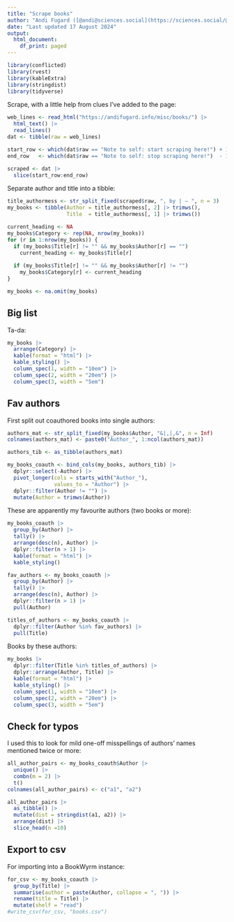 ```yaml
---
title: "Scrape books"
author: "Andi Fugard ([@andi@sciences.social](https://sciences.social/@andi))"
date: "Last updated 17 August 2024"
output:
  html_document:
    df_print: paged
---
```



```r
library(conflicted)
library(rvest)
library(kableExtra)
library(stringdist)
library(tidyverse)
```


Scrape, with a little help from clues I've added to the page:

```r
web_lines <- read_html("https://andifugard.info/misc/books/") |>
  html_text() |>
  read_lines()
dat <- tibble(raw = web_lines)

start_row <- which(dat$raw == "Note to self: start scraping here!") + 1
end_row   <- which(dat$raw == "Note to self: stop scraping here!")  - 1

scraped <- dat |>
  slice(start_row:end_row)
```

Separate author and title into a tibble:

```r
title_authormess <- str_split_fixed(scraped$raw, ", by | – ", n = 3)
my_books <- tibble(Author = title_authormess[, 2] |> trimws(),
                   Title  = title_authormess[, 1] |> trimws())

current_heading <- NA
my_books$Category <- rep(NA, nrow(my_books))
for (r in 1:nrow(my_books)) {
  if (my_books$Title[r] != "" && my_books$Author[r] == "")
    current_heading <- my_books$Title[r]
  
  if (my_books$Title[r] != "" && my_books$Author[r] != "")
    my_books$Category[r] <- current_heading  
}

my_books <- na.omit(my_books)
```



## Big list


Ta-da:

```r
my_books |>
  arrange(Category) |>
  kable(format = "html") |>
  kable_styling() |>
  column_spec(1, width = "10em") |>
  column_spec(2, width = "20em") |>
  column_spec(3, width = "5em")
```


## Fav authors

First split out coauthored books into single authors:

```r
authors_mat <- str_split_fixed(my_books$Author, "&|,|,&", n = Inf)
colnames(authors_mat) <- paste0("Author_", 1:ncol(authors_mat))

authors_tib <- as_tibble(authors_mat)

my_books_coauth <- bind_cols(my_books, authors_tib) |>
  dplyr::select(-Author) |>
  pivot_longer(cols = starts_with("Author_"),
               values_to = "Author") |>
  dplyr::filter(Author != "") |>
  mutate(Author = trimws(Author))
```


These are apparently my favourite authors (two books or more):

```r
my_books_coauth |>
  group_by(Author) |>
  tally() |>
  arrange(desc(n), Author) |>
  dplyr::filter(n > 1) |>
  kable(format = "html") |>
  kable_styling()
```

```r
fav_authors <- my_books_coauth |>
  group_by(Author) |>
  tally() |>
  arrange(desc(n), Author) |>
  dplyr::filter(n > 1) |>
  pull(Author)

titles_of_authors <- my_books_coauth |>
  dplyr::filter(Author %in% fav_authors) |>
  pull(Title)
```

Books by these authors:

```r
my_books |>
  dplyr::filter(Title %in% titles_of_authors) |>
  dplyr::arrange(Author, Title) |>
  kable(format = "html") |>
  kable_styling() |>
  column_spec(1, width = "10em") |>
  column_spec(2, width = "20em") |>
  column_spec(3, width = "5em")
```





## Check for typos

I used this to look for mild one-off misspellings of authors' names mentioned twice or more:

```r
all_author_pairs <- my_books_coauth$Author |>
  unique() |>
  combn(m = 2) |>
  t()
colnames(all_author_pairs) <- c("a1", "a2")

all_author_pairs |>
  as_tibble() |>
  mutate(dist = stringdist(a1, a2)) |>
  arrange(dist) |>
  slice_head(n =10)
```


## Export to csv


For importing into a BookWyrm instance:

```r
for_csv <- my_books_coauth |>
  group_by(Title) |>
  summarise(author = paste(Author, collapse = ", ")) |>
  rename(title = Title) |>
  mutate(shelf = "read")
#write_csv(for_csv, "books.csv")
```
